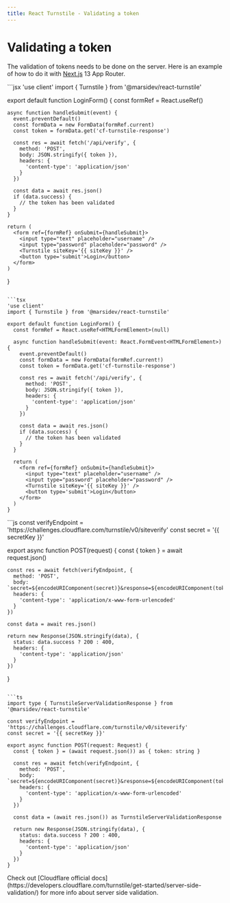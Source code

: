 ```yaml
---
title: React Turnstile - Validating a token
---
```


# Validating a token

The validation of tokens needs to be done on the server. Here is an example of how to do it with [Next.js](https://nextjs.org/) 13 App Router.

<CodeGroup title='/app/page/login.{jsx,tsx}'>
  ```jsx
  'use client'
  import { Turnstile } from '@marsidev/react-turnstile'

  export default function LoginForm() {
    const formRef = React.useRef()

    async function handleSubmit(event) {
      event.preventDefault()
      const formData = new FormData(formRef.current)
      const token = formData.get('cf-turnstile-response')

      const res = await fetch('/api/verify', {
        method: 'POST',
        body: JSON.stringify({ token }),
        headers: {
          'content-type': 'application/json'
        }
      })

      const data = await res.json()
      if (data.success) {
        // the token has been validated
      }
    }

    return (
      <form ref={formRef} onSubmit={handleSubmit}>
        <input type="text" placeholder="username" />
        <input type="password" placeholder="password" />
        <Turnstile siteKey='{{ siteKey }}' />
        <button type='submit'>Login</button>
      </form>
    )
  }
  ```

  ```tsx
  'use client'
  import { Turnstile } from '@marsidev/react-turnstile'

  export default function LoginForm() {
    const formRef = React.useRef<HTMLFormElement>(null)

    async function handleSubmit(event: React.FormEvent<HTMLFormElement>) {
      event.preventDefault()
      const formData = new FormData(formRef.current!)
      const token = formData.get('cf-turnstile-response')

      const res = await fetch('/api/verify', {
        method: 'POST',
        body: JSON.stringify({ token }),
        headers: {
          'content-type': 'application/json'
        }
      })

      const data = await res.json()
      if (data.success) {
        // the token has been validated
      }
    }

    return (
      <form ref={formRef} onSubmit={handleSubmit}>
        <input type="text" placeholder="username" />
        <input type="password" placeholder="password" />
        <Turnstile siteKey='{{ siteKey }}' />
        <button type='submit'>Login</button>
      </form>
    )
  }
  ```
</CodeGroup>

<CodeGroup title='/app/api/verify/route.{js,ts}'>
  ```js
  const verifyEndpoint = 'https://challenges.cloudflare.com/turnstile/v0/siteverify'
  const secret = '{{ secretKey }}'

  export async function POST(request) {
    const { token } = await request.json()

    const res = await fetch(verifyEndpoint, {
      method: 'POST',
      body: `secret=${encodeURIComponent(secret)}&response=${encodeURIComponent(token)}`,
      headers: {
        'content-type': 'application/x-www-form-urlencoded'
      }
    })

    const data = await res.json()

    return new Response(JSON.stringify(data), {
      status: data.success ? 200 : 400,
      headers: {
        'content-type': 'application/json'
      }
    })
  }
  ```

  ```ts
  import type { TurnstileServerValidationResponse } from '@marsidev/react-turnstile'

  const verifyEndpoint = 'https://challenges.cloudflare.com/turnstile/v0/siteverify'
  const secret = '{{ secretKey }}'

  export async function POST(request: Request) {
    const { token } = (await request.json()) as { token: string }

    const res = await fetch(verifyEndpoint, {
      method: 'POST',
      body: `secret=${encodeURIComponent(secret)}&response=${encodeURIComponent(token)}`,
      headers: {
        'content-type': 'application/x-www-form-urlencoded'
      }
    })

    const data = (await res.json()) as TurnstileServerValidationResponse

    return new Response(JSON.stringify(data), {
      status: data.success ? 200 : 400,
      headers: {
        'content-type': 'application/json'
      }
    })
  }
  ```
</CodeGroup>

<Info>
  Check out [Cloudflare official docs](https://developers.cloudflare.com/turnstile/get-started/server-side-validation/) for more info about server side validation.
</Info>
